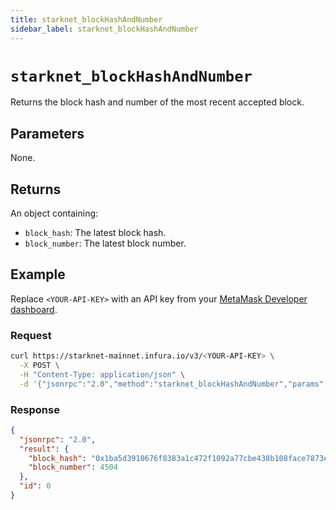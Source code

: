```yaml
---
title: starknet_blockHashAndNumber
sidebar_label: starknet_blockHashAndNumber
---
```



# `starknet_blockHashAndNumber`

Returns the block hash and number of the most recent accepted block.

## Parameters

None.

## Returns

An object containing:

- `block_hash`: The latest block hash.
- `block_number`: The latest block number.

## Example

Replace `<YOUR-API-KEY>` with an API key from your [MetaMask Developer dashboard](https://developer.metamask.io/).

### Request

<Tabs>
<TabItem value="curl">

```bash
curl https://starknet-mainnet.infura.io/v3/<YOUR-API-KEY> \
  -X POST \
  -H "Content-Type: application/json" \
  -d '{"jsonrpc":"2.0","method":"starknet_blockHashAndNumber","params":[],"id":0}'
```

</TabItem>
</Tabs>

### Response

<Tabs>
<TabItem value="JSON">

```json
{
  "jsonrpc": "2.0",
  "result": {
    "block_hash": "0x1ba5d3910676f8383a1c472f1092a77cbe438b108face7873e0407ceee8da1e",
    "block_number": 4504
  },
  "id": 0
}
```

</TabItem>
</Tabs>
